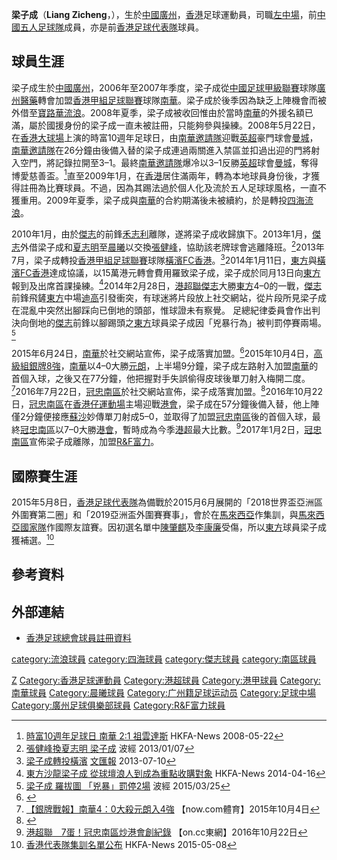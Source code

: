 {{Football player infobox
| playername      = 梁子成 <br> Liang Zicheng
| image           = Liang Zicheng.JPG
| fullname        = 梁子成
| nickname        = 
| birth_date      = {{birth date and age|1982|3|18}}
| birth_place     = [[中國|中國]][[廣州|廣州]]
| height          = {{Height|m=1.73}}
| position        = [[左中場|左中場]]
| currentclub     = 
| clubnumber      = 
| youthyears      = 
| youthclubs      = 
| years1 = 2002–2006
| clubs1 = [[廣州醫藥足球俱樂部|廣州醫藥]]
| caps1  = 
| goals1 = 
| years2 = 2003–2004
| clubs2 = → [[廣州恆大淘寶足球俱樂部|香雪製藥]]
| caps2  = 7
| goals2 = 0
| years3 = 2006–2009
| clubs3 = [[南華足球隊|南華]]
| caps3  = 6
| goals3 = 1
| years4 = 2007–2008
| clubs4 = → [[香港流浪足球會|寶路華流浪]] 
| caps4  = 16
| goals4 = 4
| years5 = 2009–2010
| clubs5 = [[四海體育會|四海流浪]]
| caps5  = 8
| goals5 = 1
| years6 = 2010–2013
| clubs6 = [[傑志體育會|傑志]] 
| caps6  = 25
| goals6 = 4
| years7 =  2013
| clubs7 = → [[晨曦體育會|晨曦]]
| caps7  = 8
| goals7 = 1
| years8 = 2013–2014
| clubs8 = [[橫濱FC香港|橫濱FC香港]]
| caps8  = 9
| goals8 = 1
| years9 = 2014–2015
| clubs9 = [[東方足球隊|東方]]
| caps9  = 27
| goals9 = 4
| years10 = 2015–2016
| clubs10 = [[南華足球隊|南華]]
| caps10  = 31
| goals10 = 6
| years11 = 2016
| clubs11 = [[南區足球會|冠忠南區]]
| caps11  = 7
| goals11 = 3
| years12 = 2017
| clubs12 = [[R&F富力|R&F富力]]
| caps12  = 10
| goals12 = 0
| pcupdate = 2016年5月7日
| ntupdate = 
}}

'''梁子成'''（'''Liang Zicheng'''，{{bd|1982年|3月18日|catIdx=L梁}}），生於[[中國|中國]][[廣州|廣州]]，[[香港|香港]]足球運動員，司職[[左中場|左中場]]，前[[中國國家室內足球隊|中國五人足球隊]]成員，亦是前[[香港足球代表隊|香港足球代表隊]]球員。

==球員生涯==
梁子成生於[[中國|中國]][[廣州|廣州]]，2006年至2007年季度，梁子成從[[中國足球甲級聯賽|中國足球甲級聯賽]]球隊[[廣州醫藥足球俱樂部|廣州醫藥]]轉會加盟[[香港甲組足球聯賽|香港甲組足球聯賽]]球隊[[南華足球隊|南華]]。梁子成於後季因為缺乏上陣機會而被外借至[[香港流浪足球會|寶路華流浪]]。2008年夏季，梁子成被收回惟由於當時[[南華足球隊|南華]]的外援名額已滿，屬於國援身份的梁子成一直未被註冊，只能夠參與操練。2008年5月22日，在[[香港大球場|香港大球場]]上演的時富10週年足球日，由[[南華足球隊|南華邀請隊]]迎戰[[英超|英超]]豪門球會[[曼徹斯特城足球會|曼城]]，[[南華足球隊|南華邀請隊]]在26分鐘由後備入替的梁子成連過兩關進入禁區並扣過出迎的門將射入空門，將記錄拉開至3–1。最終[[南華足球隊|南華邀請隊]]爆冷以3–1反勝[[英超|英超]]球會[[曼徹斯特城足球會|曼城]]，奪得博愛慈善盃。<ref>[http://www.hkfa.com/news_details/5912 時富10週年足球日 南華 2:1 祖雲達斯] {{Wayback|url=http://www.hkfa.com/news_details/5912 |date=20160816135606 }} HKFA-News 2008-05-22</ref>直至2009年1月，在[[香港|香港]]居住滿兩年，轉為本地球員身份後，才獲得註冊為比賽球員。不過，因為其踢法過於個人化及流於五人足球球風格，一直不獲重用。2009年夏季，梁子成與[[南華足球隊|南華]]的合約期滿後未被續約，於是轉投[[四海體育會|四海流浪]]。

2010年1月，由於[[傑志體育會|傑志]]的前鋒[[禾志利|禾志利]]離隊，遂將梁子成收歸旗下。2013年1月，[[傑志|傑志]]外借梁子成和[[夏志明|夏志明]]至[[晨曦體育會|晨曦]]以交換[[張健峰|張健峰]]，協助該老牌球會逃離降班。<ref>[http://football.on.cc/cnt/news/newc/20130107/fbnewc0127x0.html 張健峰換夏志明 梁子成] {{Wayback|url=http://football.on.cc/cnt/news/newc/20130107/fbnewc0127x0.html |date=20160813015531 }} 波經 2013/01/07</ref>2013年7月，梁子成轉投[[香港甲組足球聯賽|香港甲組足球聯賽]]球隊[[橫濱FC香港|橫濱FC香港]]。<ref>[http://paper.wenweipo.com/2013/07/10/SP1307100029.htm 梁子成轉投橫濱] {{Wayback|url=http://paper.wenweipo.com/2013/07/10/SP1307100029.htm |date=20160927154839 }} [[文汇报_(香港)|文匯報]] 2013-07-10</ref>2014年1月11日，[[東方足球隊|東方]]與[[橫濱FC香港|橫濱FC香港]]達成協議，以15萬港元轉會費用羅致梁子成，梁子成於同月13日向[[東方足球隊|東方]]報到及出席首課操練。<ref>[http://www.hkfa.com/news_details/11782 東方沙龍梁子成 從球壇浪人到成為重點收購對象] {{Wayback|url=http://www.hkfa.com/news_details/11782 |date=20160804121411 }} HKFA-News 2014-04-16</ref>2014年2月28日，[[港超聯|港超聯]][[傑志|傑志]]大勝[[東方足球隊|東方]]4–0的一戰，[[傑志|傑志]]前鋒{{link-en|路比亞度|Borja Rubiato}}飛鏟[[東方足球隊|東方]]中場[[迪高·伊萊·莫雷拉|迪高]]引發衝突，有球迷將片段放上社交網站，從片段所見梁子成在混亂中突然出腳踩向已倒地的{{link-en|路比亞度|Borja Rubiato}}頭部，惟球證未有察覺。 足總紀律委員會作出判決向倒地的[[傑志|傑志]]前鋒{{link-en|路比亞度|Borja Rubiato}}以腳踢頭之[[東方足球隊|東方]]球員梁子成因「兇暴行為」被判罰停賽兩場。<ref>[http://football.on.cc/cnt/news/newc/20150325/fbnewc0118x0.html 梁子成 羅拔圖 「兇暴」罰停2場] {{Wayback|url=http://football.on.cc/cnt/news/newc/20150325/fbnewc0118x0.html |date=20160911182957 }} 波經 2015/03/25</ref> 

2015年6月24日，[[南華足球隊|南華]]於社交網站宣佈，梁子成落實加盟。<ref>{{cite newspaper|url=https://www.facebook.com/scaaft/photos/a.263175027220103.1073741828.257573871113552/379691422235129/|title=梁子成加盟南華|date=2015年6月24日|newspaper=南華足球隊 South China Football Team Facebook 專頁}}</ref>2015年10月4日，[[2015–16年香港高級組銀牌|高級組銀牌8強]]，[[南華足球隊|南華]]以4–0大勝[[元朗足球會|元朗]]，上半場9分鐘，梁子成左路射入加盟[[南華足球隊|南華]]的首個入球，之後又在77分鐘，他把握對手失誤偷得皮球後單刀射入梅開二度。<ref>[http://news.now.com/home/sports/player?newsId=sp13390127198 【銀牌戰報】南華4：0大殺元朗入4強] {{Wayback|url=http://news.now.com/home/sports/player?newsId=sp13390127198 |date=20160610025115 }} 【now.com體育】2015年10月4日</ref>2016年7月22日，[[南區足球會|冠忠南區]]於社交網站宣佈，梁子成落實加盟。<ref>{{cite newspaper|url=https://www.facebook.com/HKSDFC/posts/1018355881617224|title=梁子成加盟冠忠南區|date=2016年7月22日|newspaper=冠忠.南區足球會 KC.Southern District Football Club|accessdate=2016年7月25日|archive-date=2017年3月7日|archive-url=https://web.archive.org/web/20170307112224/https://www.facebook.com/HKSDFC/posts/1018355881617224|dead-url=no}}</ref>2016年10月22日，[[冠忠南區|冠忠南區]]在[[香港仔運動場|香港仔運動場]]主場迎戰[[港會|港會]]，梁子成在57分鐘後備入替，他上陣僅2分鐘便接應[[威靈臣·迪蘇沙|蘇沙]]妙傳單刀射成5–0，並取得了加盟[[冠忠南區|冠忠南區]]後的首個入球，最終[[冠忠南區|冠忠南區]]以7–0大勝[[港會|港會]]，暫時成為今季[[港超|港超]]最大比數。<ref>[http://hk.on.cc/hk/bkn/cnt/sport/20161022/bkn-20161022162500324-1022_00882_001.html 港超聯　7蛋！冠忠南區炒港會創紀錄] {{Wayback|url=http://hk.on.cc/hk/bkn/cnt/sport/20161022/bkn-20161022162500324-1022_00882_001.html |date=20161022215806 }} 【on.cc東網】2016年10月22日</ref>2017年1月2日，[[冠忠南區|冠忠南區]]宣佈梁子成離隊，加盟[[R&F富力|R&F富力]]。

==國際賽生涯==
2015年5月8日，[[香港足球代表隊|香港足球代表隊]]為備戰於2015月6月展開的「2018世界盃亞洲區外圍賽第二圈」和「2019亞洲盃外圍賽賽事」，會於在[[馬來西亞|馬來西亞]]作集訓，與[[馬來西亞國家足球隊|馬來西亞國家隊]]作國際友誼賽。因初選名單中[[陳肇麒|陳肇麒]]及[[李康廉|李康廉]]受傷，所以[[東方足球隊|東方]]球員梁子成獲補選。<ref>[https://www.hkfa.com/news_details/12931 香港代表隊集訓名單公布] {{Wayback|url=https://www.hkfa.com/news_details/12931 |date=20160819111932 }} HKFA-News 2015-05-08</ref> 

==參考資料==
{{reflist}}

==外部連結==
* [https://www.hkfa.com/ch/club/2/detail?player=6471 香港足球總會球員註冊資料] {{Wayback|url=https://www.hkfa.com/ch/club/2/detail?player=6471 |date=20160322234044 }}

{{DEFAULTSORT:Liang, Zicheng}}
[[Category:梁姓|Z]]
[[Category:香港足球運動員|Category:香港足球運動員]]
[[Category:港超球員|Category:港超球員]]
[[Category:港甲球員|Category:港甲球員]]
[[Category:南華球員|Category:南華球員]]
[[category:流浪球員|category:流浪球員]]
[[category:四海球員|category:四海球員]]
[[category:傑志球員|category:傑志球員]]
[[category:南區球員|category:南區球員]]
[[Category:晨曦球員|Category:晨曦球員]]
[[Category:广州籍足球运动员|Category:广州籍足球运动员]]
[[Category:足球中場|Category:足球中場]]
[[Category:廣州足球俱樂部球員|Category:廣州足球俱樂部球員]]
[[Category:R&F富力球員|Category:R&F富力球員]]